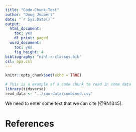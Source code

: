 ```yaml
---
title: "Code-Chunk-Test"
author: "Doug Joubert"
date: "`r Sys.Date()`"
output:
  html_document:
    toc: yes
    df_print: paged
  word_document:
    toc: yes
    fig_height: 4
bibliography: "nihl-r-classes.bib"
csl: apa.csl
---
```


```r
knitr::opts_chunk$set(echo = TRUE)
```

```r
# This is a example of a code chunk to read in some data
library(tidyverse)
read_data <- "../raw-data/combined.csv"
```

We need to enter some text that we can cite [@RN1345].

# References
